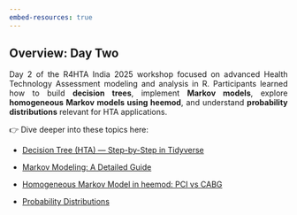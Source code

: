 ```yaml
---
embed-resources: true
---
```

## Overview: Day Two

:::{style="text-align:justify"}
Day 2 of the R4HTA India 2025 workshop focused on advanced Health Technology Assessment modeling and analysis in R. Participants learned how to build **decision trees**, implement **Markov models**, explore **homogeneous Markov models using heemod**, and understand **probability distributions** relevant for HTA applications.
:::

👉 Dive deeper into these topics here:  

- [Decision Tree (HTA) — Step-by-Step in Tidyverse](decision_tree_step_by_step.qmd)

- [Markov Modeling: A Detailed Guide](markov_step_by_step_Base.qmd)

- [Homogeneous Markov Model in heemod: PCI vs CABG](PCI_vs_CABG_heemod.qmd)

- [Probability Distributions](prob_dist_20250908_v1.qmd)



